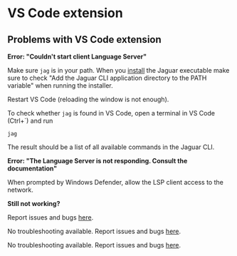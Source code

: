 # VS Code extension

## Problems with VS Code extension

<Expandable title="Do you have problems setting up the Toit language extension?">

<Tabs>
<Tab label="Windows">

**Error: "Couldn't start client Language Server"**

Make sure `jag` is in your path. When you [install](../../getstarted/device) the Jaguar executable make sure to
check "Add the Jaguar CLI application directory to the PATH variable" when running the installer.

Restart VS Code (reloading the window is not enough).

To check whether `jag` is found in VS Code, open a terminal in VS Code (Ctrl+`) and run

```shell
jag
```

The result should be a list of all available commands in the Jaguar CLI.

**Error: "The Language Server is not responding. Consult the documentation"**

When prompted by Windows Defender, allow the LSP client access to the network.

**Still not working?**

Report issues and bugs [here](https://github.com/toitware/ide-tools).

</Tab>

<Tab label="macOS">

No troubleshooting available. Report issues and bugs [here](https://github.com/toitware/ide-tools).

</Tab>

<Tab label="Linux">

No troubleshooting available. Report issues and bugs [here](https://github.com/toitware/ide-tools).

</Tab>
</Tabs>

</Expandable>
